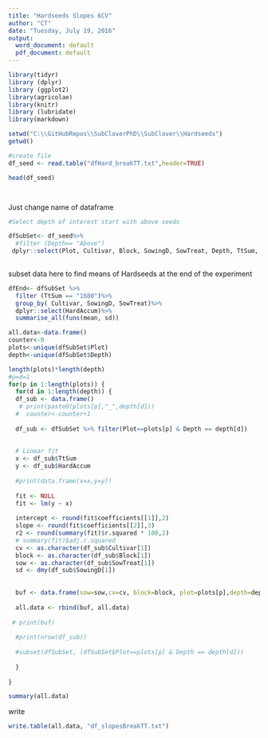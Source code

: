 ```yaml
---
title: "Hardseeds Slopes 6CV"
author: "CT"
date: "Tuesday, July 19, 2016"
output:
  word_document: default
  pdf_document: default
---
```


```r
library(tidyr)
library (dplyr)
library (ggplot2)
library(agricolae)
library(knitr)
library (lubridate)
library(markdown)

```


```r
setwd("C:\\GitHubRepos\\SubCloverPhD\\SubClover\\Hardseeds")
getwd()

#create file
df_seed <- read.table("dfHard_breakTT.txt",header=TRUE)

head(df_seed)




```

Just change name of dataframe
```r
#Select depth of interest start with above seeds 

dfSubSet<- df_seed%>%
  #filter (Depth== "Above")
 dplyr::select(Plot, Cultivar, Block, SowingD, SowTreat, Depth, TtSum, HardAccum)
  
```

subset data here to find means of Hardseeds at the end of the experiment 
```r


dfEnd<- dfSubSet %>%
  filter (TtSum == "1680")%>%
  group_by( Cultivar, SowingD, SowTreat)%>%
  dplyr::select(HardAccum)%>%
  summarise_all(funs(mean, sd))


```




```r
all.data<-data.frame()
counter<-0
plots<-unique(dfSubSet$Plot)
depth<-unique(dfSubSet$Depth)

length(plots)*length(depth)
#p=d=1
for(p in 1:length(plots)) {
  for(d in 1:length(depth)) {
  df_sub <- data.frame()  
   # print(paste0(plots[p],"_",depth[d]))
  #  counter<-counter+1
    
  df_sub <- dfSubSet %>% filter(Plot==plots[p] & Depth == depth[d])
  
  
  # Linear fit
  x <- df_sub$TtSum
  y <- df_sub$HardAccum
  
  #print(data.frame(x=x,y=y))
  
  fit <- NULL
  fit <- lm(y ~ x)
  
  intercept <- round(fit$coefficients[[1]],2)
  slope <- round(fit$coefficients[[2]],3)
  r2 <- round(summary(fit)$r.squared * 100,2)
  # summary(fit)$adj.r.squared
  cv <- as.character(df_sub$Cultivar[1])
  block <- as.character(df_sub$Block[1])
  sow <- as.character(df_sub$SowTreat[1])
  sd <- dmy(df_sub$SowingD[1])
  
  
  buf <- data.frame(sow=sow,cv=cv, block=block, plot=plots[p],depth=depth[d], int=intercept, slope=slope, r2=r2, n=nrow(df_sub))
  
  all.data <- rbind(buf, all.data)
  
 # print(buf)
  
  #print(nrow(df_sub))
    
  #subset(dfSubSet, (dfSubSet$Plot==plots[p] & Depth == depth[d]))
    
  }
  
}

summary(all.data)

```
write
```r
write.table(all.data, "df_slopesBreakTT.txt")
```



